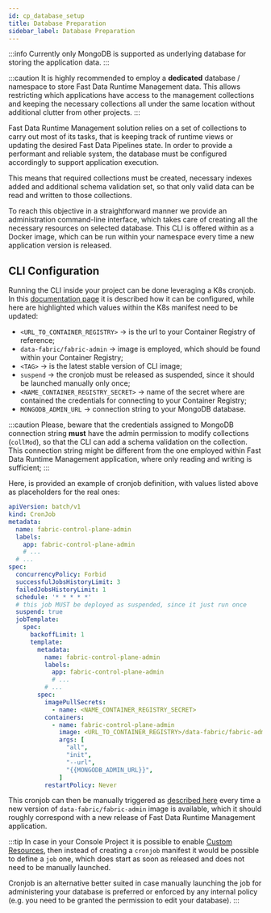 ```yaml
---
id: cp_database_setup
title: Database Preparation
sidebar_label: Database Preparation
---
```


:::info
Currently only MongoDB is supported as underlying database for storing the application data.
:::

:::caution
It is highly recommended to employ a **dedicated** database / namespace to store Fast Data Runtime Management data. This allows
restricting which applications have access to the management collections and keeping the necessary collections
all under the same location without additional clutter from other projects.
:::

Fast Data Runtime Management solution relies on a set of collections to carry out most of its tasks, that is
keeping track of runtime views or updating the desired Fast Data Pipelines state. In order to provide
a performant and reliable system, the database must be configured accordingly to support application execution.

This means that required collections must be created, necessary indexes added and additional schema validation set,
so that only valid data can be read and written to those collections.  

To reach this objective in a straightforward manner we provide an administration command-line interface,
which takes care of creating all the necessary resources on selected database. This CLI is offered
within as a Docker image, which can be run within your namespace every time a new application version is released.

## CLI Configuration

Running the CLI inside your project can be done leveraging a K8s cronjob. In this [documentation page](/development_suite/api-console/api-design/jobs-cronjob.md)
it is described how it can be configured, while here are highlighted which values within the K8s manifest need to be updated:

- `<URL_TO_CONTAINER_REGISTRY>` &rarr; is the url to your Container Registry of reference;
- `data-fabric/fabric-admin` &rarr; image is employed, which should be found within your Container Registry;
- `<TAG>` &rarr; is the latest stable version of CLI image;
- `suspend` &rarr; the cronjob must be released as suspended, since it should be launched manually only once;
- `<NAME_CONTAINER_REGISTRY_SECRET>` &rarr; name of the secret where are contained the credentials for connecting to your Container Registry;
- `MONGODB_ADMIN_URL` &rarr; connection string to your MongoDB database.

:::caution
Please, beware that the credentials assigned to MongoDB connection string **must** have the admin permission
to modify collections (`collMod`), so that the CLI can add a schema validation on the collection. This connection string
might be different from the one employed within Fast Data Runtime Management application, where only reading and writing is sufficient;
:::

Here, is provided an example of cronjob definition, with values listed above as placeholders for the real ones:

```yaml
apiVersion: batch/v1
kind: CronJob
metadata:
  name: fabric-control-plane-admin
  labels:
    app: fabric-control-plane-admin
    # ...
  # ...
spec:
  concurrencyPolicy: Forbid
  successfulJobsHistoryLimit: 3
  failedJobsHistoryLimit: 1
  schedule: '* * * * *'
  # this job MUST be deployed as suspended, since it just run once
  suspend: true
  jobTemplate:
    spec:
      backoffLimit: 1
      template:
        metadata:
          name: fabric-control-plane-admin
          labels:
            app: fabric-control-plane-admin
            # ...
          # ...
        spec:
          imagePullSecrets:
            - name: <NAME_CONTAINER_REGISTRY_SECRET>
          containers:
            - name: fabric-control-plane-admin
              image: <URL_TO_CONTAINER_REGISTRY>/data-fabric/fabric-admin:<TAG>
              args: [
                "all",
                "init",
                "--url",
                "{{MONGODB_ADMIN_URL}}",
              ]
          restartPolicy: Never
```

This cronjob can then be manually triggered as [described here](/development_suite/monitoring/resources/cronjobs.md#manually-launching-a-cronjob)
every time a new version of `data-fabric/fabric-admin` image is available, which it should roughly correspond with a new release of
Fast Data Runtime Management application.

:::tip
In case in your Console Project it is possible to enable [Custom Resources](/console/design-your-projects/custom-resources.md), then instead of
creating a `cronjob` manifest it would be possible to define a `job` one, which does start as soon as released and does not need to be
manually launched.

Cronjob is an alternative better suited in case manually launching the job for administering your database is preferred
or enforced by any internal policy (e.g. you need to be granted the permission to edit your database).
:::
